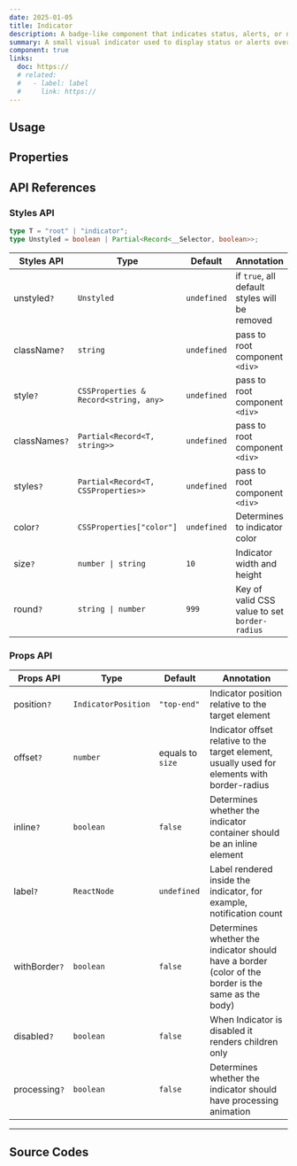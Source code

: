 ```yaml
---
date: 2025-01-05
title: Indicator
description: A badge-like component that indicates status, alerts, or notifications on top of other UI elements.
summary: A small visual indicator used to display status or alerts over other elements.
component: true
links:
  doc: https://
  # related:
  #   - label: label
  #     link: https://
---
```


## Usage

<IndicatorDemosUsage />

## Properties

<IndicatorDemosConfigurator />

## API References

### Styles API

```ts
type T = "root" | "indicator";
type Unstyled = boolean | Partial<Record<__Selector, boolean>>;
```

| Styles API    | Type                                  | Default     | Annotation                                    |
| ------------- | ------------------------------------- | ----------- | --------------------------------------------- |
| unstyled`?`   | `Unstyled`                            | `undefined` | if `true`, all default styles will be removed |
| className`?`  | `string`                              | `undefined` | pass to root component `<div>`                |
| style`?`      | `CSSProperties & Record<string, any>` | `undefined` | pass to root component `<div>`                |
| classNames`?` | `Partial<Record<T, string>>`          | `undefined` | pass to root component `<div>`                |
| styles`?`     | `Partial<Record<T, CSSProperties>>`   | `undefined` | pass to root component `<div>`                |
| color`?`      | `CSSProperties["color"]`              | `undefined` | Determines to indicator color                 |
| size`?`       | `number \| string`                    | `10`        | Indicator width and height                    |
| round`?`      | `string \| number`                    | `999`       | Key of valid CSS value to set `border-radius` |

### Props API

| Props API     | Type                | Default          | Annotation                                                                                          |
| ------------- | ------------------- | ---------------- | --------------------------------------------------------------------------------------------------- |
| position`?`   | `IndicatorPosition` | `"top-end"`      | Indicator position relative to the target element                                                   |
| offset`?`     | `number`            | equals to `size` | Indicator offset relative to the target element, usually used for elements with border-radius       |
| inline`?`     | `boolean`           | `false`          | Determines whether the indicator container should be an inline element                              |
| label`?`      | `ReactNode`         | `undefined`      | Label rendered inside the indicator, for example, notification count                                |
| withBorder`?` | `boolean`           | `false`          | Determines whether the indicator should have a border (color of the border is the same as the body) |
| disabled`?`   | `boolean`           | `false`          | When Indicator is disabled it renders children only                                                 |
| processing`?` | `boolean`           | `false`          | Determines whether the indicator should have processing animation                                   |

---

## Source Codes

<SourceCodes name="indicator" />
